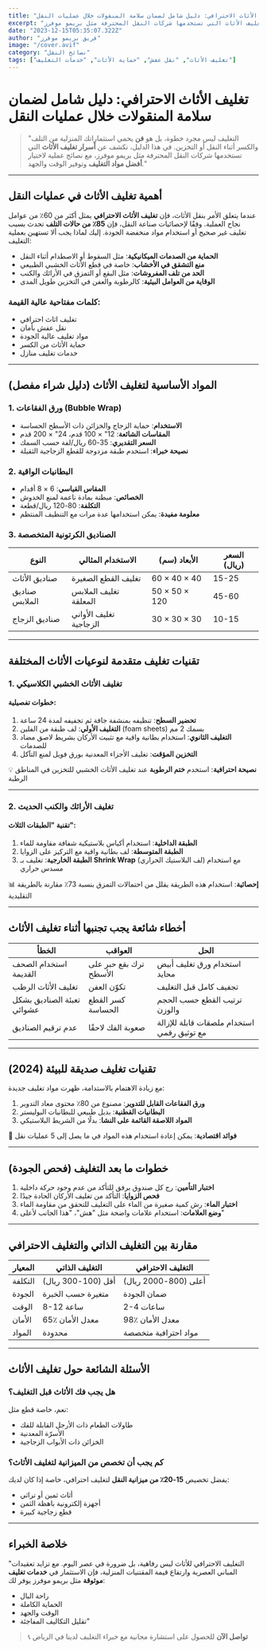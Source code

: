 ```yaml
---
title: "تغليف الأثاث الاحترافي: دليل شامل لضمان سلامة المنقولات خلال عمليات النقل"
excerpt: "التغليف ليس مجرد خطوة، بل هو فن يحمي استثماراتك المنزلية من التلف والكسر أثناء النقل أو التخزين. في هذا الدليل، نكشف عن أسرار تغليف الأثاث التي تستخدمها شركات النقل المحترفة مثل بريمو موفرز."
date: "2023-12-15T05:35:07.322Z"
author: "فريق بريمو موفرز"
image: "/cover.avif"
category: "نصائح النقل"
tags: ["تغليف الأثاث", "نقل عفش", "حماية الأثاث", "خدمات التغليف"]
---
```


# تغليف الأثاث الاحترافي: دليل شامل لضمان سلامة المنقولات خلال عمليات النقل

> "التغليف ليس مجرد خطوة، بل هو **فن** يحمي استثماراتك المنزلية من التلف والكسر أثناء النقل أو التخزين. في هذا الدليل، نكشف عن **أسرار تغليف الأثاث** التي تستخدمها شركات النقل المحترفة مثل بريمو موفرز، مع نصائح عملية لاختيار **أفضل مواد التغليف** وتوفير الوقت والجهد."

---

## أهمية تغليف الأثاث في عمليات النقل

عندما يتعلق الأمر بنقل الأثاث، فإن **تغليف الأثاث الاحترافي** يمثل أكثر من 60٪ من عوامل نجاح العملية. وفقًا لإحصائيات صناعة النقل، فإن **85٪ من حالات التلف** تحدث بسبب تغليف غير صحيح أو استخدام مواد منخفضة الجودة. إليك لماذا يجب ألا تستهين بعملية التغليف:

- **الحماية من الصدمات الميكانيكية**: مثل السقوط أو الاصطدام أثناء النقل
- **منع التشقق في الأخشاب**: خاصة في قطع الأثاث الخشبي الطبيعي
- **الحد من تلف المفروشات**: مثل البقع أو التمزق في الأرائك والكنب
- **الوقاية من العوامل البيئية**: كالرطوبة والعفن في التخزين طويل المدى

### كلمات مفتاحية عالية القيمة:
- تغليف اثاث احترافي
- نقل عفش بأمان
- مواد تغليف عالية الجودة
- حماية الأثاث من الكسر
- خدمات تغليف منازل

---

## المواد الأساسية لتغليف الأثاث (دليل شراء مفصل)

### 1. ورق الفقاعات (Bubble Wrap)

- **الاستخدام**: حماية الزجاج والخزائن ذات الأسطح الحساسة
- **المقاسات الشائعة**: 12" × 100 قدم، 24" × 200 قدم
- **السعر التقديري**: 35-60 ريال/لفة حسب السمك
- **نصيحة خبراء**: استخدم طبقة مزدوجة للقطع الزجاجية الثقيلة

### 2. البطانيات الواقية

- **المقاس القياسي**: 6 × 8 أقدام
- **الخصائص**: مبطنة بمادة ناعمة لمنع الخدوش
- **التكلفة**: 80-120 ريال/قطعة
- **معلومة مفيدة**: يمكن استخدامها عدة مرات مع التنظيف المنتظم

### 3. الصناديق الكرتونية المتخصصة

| النوع | الاستخدام المثالي | الأبعاد (سم) | السعر (ريال) |
|-------|-------------------|--------------|-------------|
| صناديق الأثاث | تغليف القطع الصغيرة | 60 × 40 × 40 | 15-25 |
| صناديق الملابس | تغليف الملابس المعلقة | 50 × 50 × 120 | 45-60 |
| صناديق الزجاج | تغليف الأواني الزجاجية | 30 × 30 × 30 | 10-15 |

---

## تقنيات تغليف متقدمة لنوعيات الأثاث المختلفة

### 1. تغليف الأثاث الخشبي الكلاسيكي

#### خطوات تفصيلية:
1. **تحضير السطح**: تنظيفه بمنشفة جافة ثم تجفيفه لمدة 24 ساعة
2. **التغليف الأولي**: لف طبقة من الفلين (foam sheets) بسمك 2 مم
3. **التغليف الثانوي**: استخدام بطانية واقية مع تثبيت الأركان بشريط لاصق مضاد للصدمات
4. **التخزين المؤقت**: تغليف الأجزاء المعدنية بورق فويل لمنع التآكل

💡 **نصيحة احترافية**: استخدم **ختم الرطوبة** عند تغليف الأثاث الخشبي للتخزين في المناطق الرطبة

---

### 2. تغليف الأرائك والكنب الحديث

#### تقنية "الطبقات الثلاث":
1. **الطبقة الداخلية**: استخدام أكياس بلاستيكية شفافة مقاومة للماء
2. **الطبقة المتوسطة**: لف بطانية واقية مع التركيز على الزوايا
3. **الطبقة الخارجية**: تغليف بـ **Shrink Wrap** (لف البلاستيك الحراري) مع استخدام مسدس حراري

📊 **إحصائية**: استخدام هذه الطريقة يقلل من احتمالات التمزق بنسبة 73٪ مقارنة بالطريقة التقليدية

---

## أخطاء شائعة يجب تجنبها أثناء تغليف الأثاث

| الخطأ | العواقب | الحل |
|-------|--------|-----|
| استخدام الصحف القديمة | ترك بقع حبر على الأسطح | استخدام ورق تغليف أبيض محايد |
| تغليف الأثاث الرطب | تكوّن العفن | تجفيف كامل قبل التغليف |
| تعبئة الصناديق بشكل عشوائي | كسر القطع الحساسة | ترتيب القطع حسب الحجم والوزن |
| عدم ترقيم الصناديق | صعوبة الفك لاحقًا | استخدام ملصقات قابلة للإزالة مع توثيق رقمي |

---

## تقنيات تغليف صديقة للبيئة (2024)

مع زيادة الاهتمام بالاستدامة، ظهرت مواد تغليف جديدة:

1. **ورق الفقاعات القابل للتدوير**: مصنوع من 80٪ محتوى معاد التدوير
2. **البطانيات القطنية**: بديل طبيعي للبطانيات البوليستر
3. **المواد اللاصقة القائمة على النشا**: بدلًا من الشريط البلاستيكي

🌱 **فوائد اقتصادية**: يمكن إعادة استخدام هذه المواد في ما يصل إلى 5 عمليات نقل

---

## خطوات ما بعد التغليف (فحص الجودة)

1. **اختبار التأمين**: رج كل صندوق برفق للتأكد من عدم وجود حركة داخلية
2. **فحص الزوايا**: التأكد من تغليف الأركان الحادة جيدًا
3. **اختبار الماء**: رش كمية صغيرة من الماء على التغليف للتحقق من مقاومة الماء
4. **وضع العلامات**: استخدام علامات واضحة مثل "هش"، "هذا الجانب لأعلى"

---

## مقارنة بين التغليف الذاتي والتغليف الاحترافي

| المعيار | التغليف الذاتي | التغليف الاحترافي |
|---------|----------------|-------------------|
| التكلفة | أقل (100-300 ريال) | أعلى (800-2000 ريال) |
| الجودة | متغيرة حسب الخبرة | ضمان الجودة |
| الوقت | 8-12 ساعة | 2-4 ساعات |
| الأمان | 65٪ معدل الأمان | 98٪ معدل الأمان |
| المواد | محدودة | مواد احترافية متخصصة |

---

## الأسئلة الشائعة حول تغليف الأثاث

### هل يجب فك الأثاث قبل التغليف؟
نعم، خاصة قطع مثل:
- طاولات الطعام ذات الأرجل القابلة للفك
- الأسرّة المعدنية
- الخزائن ذات الأبواب الزجاجية

### كم يجب أن تخصص من الميزانية لتغليف الأثاث؟
يفضل تخصيص **15-20٪ من ميزانية النقل** لتغليف احترافي، خاصة إذا كان لديك:
- أثاث ثمين أو تراثي
- أجهزة إلكترونية باهظة الثمن
- قطع زجاجية كبيرة

---

## خلاصة الخبراء

"التغليف الاحترافي للأثاث ليس رفاهية، بل ضرورة في عصر اليوم. مع تزايد تعقيدات المباني العصرية وارتفاع قيمة المقتنيات المنزلية، فإن الاستثمار في **خدمات تغليف موثوقة** مثل بريمو موفرز يوفر لك:
- راحة البال
- الحماية الكاملة
- الوقت والجهد
- تقليل التكاليف المفاجئة"

> 📞 **تواصل الآن** للحصول على استشارة مجانية مع خبراء التغليف لدينا في الرياض
